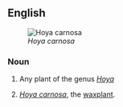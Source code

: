 ==English==
[[Image:Hoya carnosa1HUNDA.jpg|thumb|''Hoya carnosa'']]

===Noun===
{{en-noun}}

# {{botany}} Any plant of the genus ''[[Hoya]]''
# {{botany}} ''[[Hoya carnosa]]'', the [[waxplant]].